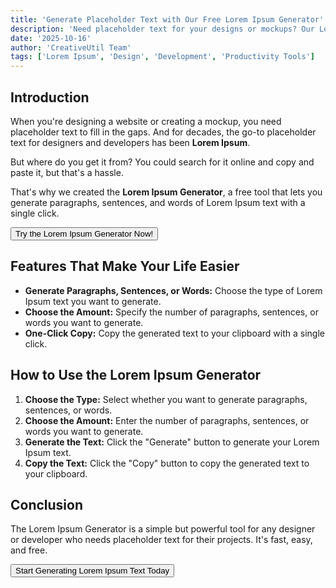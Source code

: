 ```yaml
---
title: 'Generate Placeholder Text with Our Free Lorem Ipsum Generator'
description: 'Need placeholder text for your designs or mockups? Our Lorem Ipsum Generator helps you generate paragraphs, sentences, and words of Lorem Ipsum text with ease.'
date: '2025-10-16'
author: 'CreativeUtil Team'
tags: ['Lorem Ipsum', 'Design', 'Development', 'Productivity Tools']
---
```



## Introduction

When you're designing a website or creating a mockup, you need placeholder text to fill in the gaps. And for decades, the go-to placeholder text for designers and developers has been **Lorem Ipsum**.

But where do you get it from? You could search for it online and copy and paste it, but that's a hassle.

That's why we created the **Lorem Ipsum Generator**, a free tool that lets you generate paragraphs, sentences, and words of Lorem Ipsum text with a single click.

<div className="flex justify-center my-8">
  <Button asChild size="lg">
    <Link to="/tools/lorem-ipsum-generator">Try the Lorem Ipsum Generator Now!</Link>
  </Button>
</div>

## Features That Make Your Life Easier

*   **Generate Paragraphs, Sentences, or Words:** Choose the type of Lorem Ipsum text you want to generate.
*   **Choose the Amount:** Specify the number of paragraphs, sentences, or words you want to generate.
*   **One-Click Copy:** Copy the generated text to your clipboard with a single click.

## How to Use the Lorem Ipsum Generator

1.  **Choose the Type:** Select whether you want to generate paragraphs, sentences, or words.
2.  **Choose the Amount:** Enter the number of paragraphs, sentences, or words you want to generate.
3.  **Generate the Text:** Click the "Generate" button to generate your Lorem Ipsum text.
4.  **Copy the Text:** Click the "Copy" button to copy the generated text to your clipboard.

## Conclusion

The Lorem Ipsum Generator is a simple but powerful tool for any designer or developer who needs placeholder text for their projects. It's fast, easy, and free.

<div className="flex justify-center my-8">
  <Button asChild size="lg">
    <Link to="/tools/lorem-ipsum-generator">Start Generating Lorem Ipsum Text Today</Link>
  </Button>
</div>
